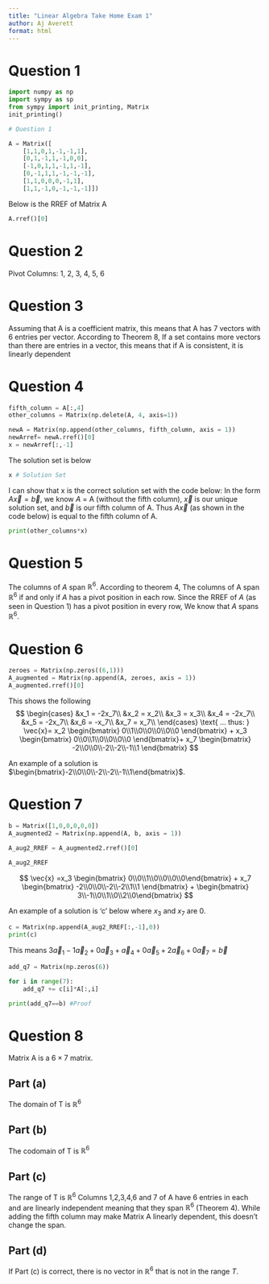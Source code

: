 ```yaml
---
title: "Linear Algebra Take Home Exam 1"
author: Aj Averett
format: html
---
```


# Question 1

```python
import numpy as np
import sympy as sp
from sympy import init_printing, Matrix 
init_printing() 

# Question 1

A = Matrix([
    [1,1,0,1,-1,-1,1],
    [0,1,-1,1,-1,0,0],
    [-1,0,1,1,-1,1,-1],
    [0,-1,1,1,-1,-1,-1],
    [1,1,0,0,0,-1,1],
    [1,1,-1,0,-1,-1,-1]])

```
Below is the RREF of Matrix A
```python
A.rref()[0]
```

# Question 2

Pivot Columns: 1, 2, 3, 4, 5, 6

# Question 3
Assuming that A is a coefficient matrix, this means that A has 7 vectors with 6 entries per vector. According to Theorem 8, If a set contains more vectors than there are entries in a vector, this means that if A is consistent, it is linearly dependent

# Question 4

```python
fifth_column = A[:,4]
other_columns = Matrix(np.delete(A, 4, axis=1))

newA = Matrix(np.append(other_columns, fifth_column, axis = 1))
newArref= newA.rref()[0]
x = newArref[:,-1]
```
The solution set is below

```python
x # Solution Set
```
I can show that x is the correct solution set with the code below: In the form $A\vec{x}=\vec{b}$, we know $A$ = A (without the fifth column), $\vec{x}$ is our unique solution set, and $\vec{b}$ is our fifth column of A. Thus $A\vec{x}$ (as shown in the code below) is equal to the fifth column of A.

```python
print(other_columns*x) 
```

# Question 5
The columns of $A$ span $\mathbb{R}^6$. According to theorem 4, The columns of A span $\mathbb{R}^6$ if and only if $A$ has a pivot position in each row. Since the RREF of $A$ (as seen in Question 1) has a pivot position in every row, We know that $A$ spans $\mathbb{R}^6$.

# Question 6


```python
zeroes = Matrix(np.zeros((6,1)))
A_augmented = Matrix(np.append(A, zeroes, axis = 1))
A_augmented.rref()[0]
```
This shows the following
$$
\begin{cases}
&x_1 = -2x_7\\
&x_2 = x_2\\
&x_3 = x_3\\
&x_4 = -2x_7\\
&x_5 = -2x_7\\
&x_6 = -x_7\\
&x_7 = x_7\\
\end{cases}
\text{ ... thus: }
\vec{x}=
x_2
\begin{bmatrix}
0\\1\\0\\0\\0\\0\\0
\end{bmatrix} +
x_3
\begin{bmatrix}
0\\0\\1\\0\\0\\0\\0
\end{bmatrix}+
x_7
\begin{bmatrix}
-2\\0\\0\\-2\\-2\\-1\\1
\end{bmatrix}
$$

An example of a solution is $\begin{bmatrix}-2\\0\\0\\-2\\-2\\-1\\1\end{bmatrix}$.

# Question 7

```python
b = Matrix([1,0,0,0,0,0])
A_augmented2 = Matrix(np.append(A, b, axis = 1))

A_aug2_RREF = A_augmented2.rref()[0]

A_aug2_RREF
```

$$
\vec{x} =x_3 
\begin{bmatrix} 0\\0\\1\\0\\0\\0\\0\end{bmatrix} + x_7 
\begin{bmatrix} -2\\0\\0\\-2\\-2\\1\\1 \end{bmatrix} + 
\begin{bmatrix} 3\\-1\\0\\1\\0\\2\\0\end{bmatrix}
$$

An example of a solution is 'c' below where $x_3$ and $x_7$ are 0.
```python
c = Matrix(np.append(A_aug2_RREF[:,-1],0))
print(c)
```
This means $3\vec{a}_1-1\vec{a}_2+0\vec{a}_3+\vec{a}_4+0\vec{a}_5+2\vec{a}_6+0\vec{a}_7 = \vec{b}$
```python
add_q7 = Matrix(np.zeros(6))

for i in range(7):
    add_q7 += c[i]*A[:,i]

print(add_q7==b) #Proof
```

# Question 8
Matrix A is a $6\times7$ matrix.

## Part (a)
The domain of T is $\mathbb{R}^6$

## Part (b)
The codomain of T is $\mathbb{R}^6$

## Part (c)
The range of T is $\mathbb{R}^6$ Columns 1,2,3,4,6 and 7 of A have 6 entries in each and are linearly independent meaning that they span $\mathbb{R}^6$ (Theorem 4). While adding the fifth column may make Matrix A linearly dependent, this doesn't change the span.

## Part (d)
If Part (c) is correct, there is no vector in $\mathbb{R}^6$ that is not in the range $T$. 